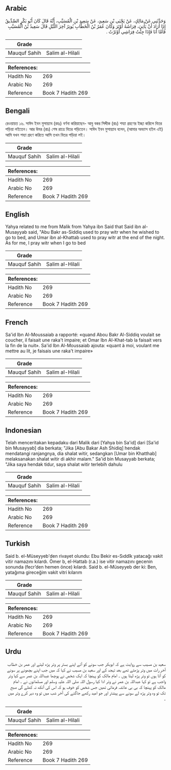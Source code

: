 ## Arabic


<div dir="rtl" lang="ar" style={{fontSize:'larger',backgroundColor:'#f8f9fa',padding:20}}>
وَحَدَّثَنِي عَنْ مَالِكٍ، عَنْ يَحْيَى بْنِ سَعِيدٍ، عَنْ سَعِيدِ بْنِ الْمُسَيَّبِ، أَنَّهُ قَالَ كَانَ أَبُو بَكْرٍ الصِّدِّيقُ إِذَا أَرَادَ أَنْ يَأْتِيَ، فِرَاشَهُ أَوْتَرَ وَكَانَ عُمَرُ بْنُ الْخَطَّابِ يُوتِرُ آخِرَ اللَّيْلِ قَالَ سَعِيدُ بْنُ الْمُسَيَّبِ فَأَمَّا أَنَا فَإِذَا جِئْتُ فِرَاشِي أَوْتَرْتُ ‏.‏
</div>
<div style={{backgroundColor:'#f8f9fa',padding:20, marginBottom: 10}}><table> <thead> <tr> <th>Grade</th> <th></th> </tr> </thead> <tbody> <tr><td>Mauquf Sahih</td><td>Salim al-Hilali</td></tr></tbody></table><table> <thead> <tr> <th>References:</th> <th></th> </tr> </thead> <tbody><tr><td>Hadith No</td><td>269</td></tr><tr><td>Arabic No</td><td>269</td></tr><tr><td>Reference</td><td>Book 7 Hadith 269</td></tr></tbody></table></div>

## Bengali


<div dir="ltr" lang="bn" style={{fontSize:'larger',backgroundColor:'#f8f9fa',padding:20}}>
রেওয়ায়ত ১৬. সাঈদ ইবন মুসায়্যাব (রহঃ) বর্ণনা করিয়াছেন- আবু বকর সিদ্দীক (রাঃ) শয্যা গ্রহণের ইচ্ছা করিলে বিতর পড়িয়া লইতেন। আর উমর (রাঃ) শেষ রাত্রে বিতর পড়িতেন। সাঈদ ইবন মুসায়্যাব বলেন, (আমার অভ্যাস হইল এই) আমি যখন শয্যা গ্রহণ করিতে আসি তখন বিতর পড়িয়া লই।
</div>
<div style={{backgroundColor:'#f8f9fa',padding:20, marginBottom: 10}}><table> <thead> <tr> <th>Grade</th> <th></th> </tr> </thead> <tbody> <tr><td>Mauquf Sahih</td><td>Salim al-Hilali</td></tr></tbody></table><table> <thead> <tr> <th>References:</th> <th></th> </tr> </thead> <tbody><tr><td>Hadith No</td><td>269</td></tr><tr><td>Arabic No</td><td>269</td></tr><tr><td>Reference</td><td>Book 7 Hadith 269</td></tr></tbody></table></div>

## English


<div dir="ltr" lang="en" style={{fontSize:'larger',backgroundColor:'#f8f9fa',padding:20}}>
Yahya related to me from Malik from Yahya ibn Said that Said ibn al-Musayyab said, "Abu Bakr as-Siddiq used to pray witr when he wished to go to bed, and Umar ibn al-Khattab used to pray witr at the end of the night. As for me, I pray witr when I go to bed
</div>
<div style={{backgroundColor:'#f8f9fa',padding:20, marginBottom: 10}}><table> <thead> <tr> <th>Grade</th> <th></th> </tr> </thead> <tbody> <tr><td>Mauquf Sahih</td><td>Salim al-Hilali</td></tr></tbody></table><table> <thead> <tr> <th>References:</th> <th></th> </tr> </thead> <tbody><tr><td>Hadith No</td><td>269</td></tr><tr><td>Arabic No</td><td>269</td></tr><tr><td>Reference</td><td>Book 7 Hadith 269</td></tr></tbody></table></div>

## French


<div dir="ltr" lang="fr" style={{fontSize:'larger',backgroundColor:'#f8f9fa',padding:20}}>
Sa'id Ibn Al-Moussaiab a rapporté: «quand Abou Bakr Al-Siddiq voulait se coucher, il faisait une raka't impaire; et Omar Ibn Al-Khat-tab la faisait vers la fin de la nuit». Sa'id Ibn Al-Moussaiab ajouta: «quant à moi, voulant me mettre au lit, je faisais une raka't impaire»
</div>
<div style={{backgroundColor:'#f8f9fa',padding:20, marginBottom: 10}}><table> <thead> <tr> <th>Grade</th> <th></th> </tr> </thead> <tbody> <tr><td>Mauquf Sahih</td><td>Salim al-Hilali</td></tr></tbody></table><table> <thead> <tr> <th>References:</th> <th></th> </tr> </thead> <tbody><tr><td>Hadith No</td><td>269</td></tr><tr><td>Arabic No</td><td>269</td></tr><tr><td>Reference</td><td>Book 7 Hadith 269</td></tr></tbody></table></div>

## Indonesian


<div dir="ltr" lang="id" style={{fontSize:'larger',backgroundColor:'#f8f9fa',padding:20}}>
Telah menceritakan kepadaku dari Malik dari [Yahya bin Sa'id] dari [Sa'id bin Musayyab] dia berkata; "Jika [Abu Bakar Ash Shidiq] hendak mendatangi ranjangnya, dia shalat witir, sedangkan [Umar bin Khatthab] melaksanakan shalat witir di akhir malam." Sa'id bin Musayyab berkata; "Jika saya hendak tidur, saya shalat witir terlebih dahulu
</div>
<div style={{backgroundColor:'#f8f9fa',padding:20, marginBottom: 10}}><table> <thead> <tr> <th>Grade</th> <th></th> </tr> </thead> <tbody> <tr><td>Mauquf Sahih</td><td>Salim al-Hilali</td></tr></tbody></table><table> <thead> <tr> <th>References:</th> <th></th> </tr> </thead> <tbody><tr><td>Hadith No</td><td>269</td></tr><tr><td>Arabic No</td><td>269</td></tr><tr><td>Reference</td><td>Book 7 Hadith 269</td></tr></tbody></table></div>

## Turkish


<div dir="ltr" lang="tr" style={{fontSize:'larger',backgroundColor:'#f8f9fa',padding:20}}>
Said b. el-Müseyyeb'den rivayet olundu: Ebu Bekir es-Sıddîk yatacağı vakit vitir namazını kılardı. Ömer b, el-Hattab (r.a.) ise vitir namazını gecenin sonunda (fecr’den hemen önce) kılardı. Said b. el-Müseyyeb der ki: Ben, yatağıma gireceğim vakit vitri kılarım
</div>
<div style={{backgroundColor:'#f8f9fa',padding:20, marginBottom: 10}}><table> <thead> <tr> <th>Grade</th> <th></th> </tr> </thead> <tbody> <tr><td>Mauquf Sahih</td><td>Salim al-Hilali</td></tr></tbody></table><table> <thead> <tr> <th>References:</th> <th></th> </tr> </thead> <tbody><tr><td>Hadith No</td><td>269</td></tr><tr><td>Arabic No</td><td>269</td></tr><tr><td>Reference</td><td>Book 7 Hadith 269</td></tr></tbody></table></div>

## Urdu


<div dir="rtl" lang="ur" style={{fontSize:'larger',backgroundColor:'#f8f9fa',padding:20}}>
سعید بن مسیب سے روایت ہے کہ ابوبکر جب سونے کو آتے اپنے بستر پر وتر پڑھ لیتے اور عمر بن خطاب آخر رات میں وتر پڑھتے تھے بعد تہجد کے اور سعید بن مسیب نے کہا کہ میں جب اپنے بچھونے پر سونے کو آتا ہوں تو وتر پڑھ لیتا ہوں ۔ امام مالک کو پہنچا کہ ایک شخص نے پوچھا عبداللہ بن عمر سے کیا وتر واجب ہے تو کہا عبداللہ بن عمر نے وتر ادا کیا رسول اللہ صلی اللہ علیہ وسلم اور مسلمانوں نے ۔ امام مالک کو پہنچا کہ بی بی عائشہ فرماتی تھیں جس شخص کو خوف ہو کہ اس کی آنکھ نہ کھلے گی صبح تک تو وہ وتر پڑھ لے سونے سے پیشتر اور جو امید رکھے جاگنے کی آخر شب میں تو وہ دیر کرے وتر میں ۔
</div>
<div style={{backgroundColor:'#f8f9fa',padding:20, marginBottom: 10}}><table> <thead> <tr> <th>Grade</th> <th></th> </tr> </thead> <tbody> <tr><td>Mauquf Sahih</td><td>Salim al-Hilali</td></tr></tbody></table><table> <thead> <tr> <th>References:</th> <th></th> </tr> </thead> <tbody><tr><td>Hadith No</td><td>269</td></tr><tr><td>Arabic No</td><td>269</td></tr><tr><td>Reference</td><td>Book 7 Hadith 269</td></tr></tbody></table></div>